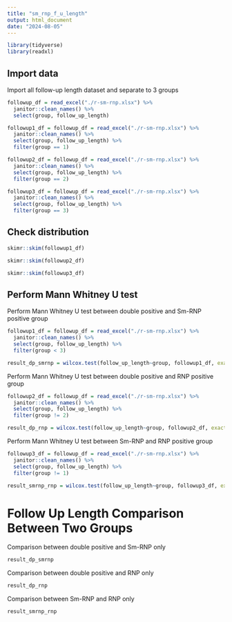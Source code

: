 ```yaml
---
title: "sm_rnp_f_u_length"
output: html_document
date: "2024-08-05"
---
```


```r
library(tidyverse)
library(readxl)
```

## Import data

Import all follow-up length dataset and separate to 3 groups

```r
followup_df = read_excel("./r-sm-rnp.xlsx") %>% 
  janitor::clean_names() %>% 
  select(group, follow_up_length)

followup1_df = followup_df = read_excel("./r-sm-rnp.xlsx") %>% 
  janitor::clean_names() %>% 
  select(group, follow_up_length) %>% 
  filter(group == 1)

followup2_df = followup_df = read_excel("./r-sm-rnp.xlsx") %>% 
  janitor::clean_names() %>% 
  select(group, follow_up_length) %>% 
  filter(group == 2)

followup3_df = followup_df = read_excel("./r-sm-rnp.xlsx") %>% 
  janitor::clean_names() %>% 
  select(group, follow_up_length) %>% 
  filter(group == 3)
```

## Check distribution

```r
skimr::skim(followup1_df)

skimr::skim(followup2_df)

skimr::skim(followup3_df)
```

## Perform Mann Whitney U test

Perform Mann Whitney U test between double positive and Sm-RNP positive group

```r
followup1_df = followup_df = read_excel("./r-sm-rnp.xlsx") %>% 
  janitor::clean_names() %>% 
  select(group, follow_up_length) %>% 
  filter(group < 3)

result_dp_smrnp = wilcox.test(follow_up_length~group, followup1_df, exact = FALSE)
```

Perform Mann Whitney U test between double positive and RNP positive group

```r
followup2_df = followup_df = read_excel("./r-sm-rnp.xlsx") %>% 
  janitor::clean_names() %>% 
  select(group, follow_up_length) %>% 
  filter(group != 2)

result_dp_rnp = wilcox.test(follow_up_length~group, followup2_df, exact = FALSE)
```

Perform Mann Whitney U test between Sm-RNP and RNP positive group

```r
followup3_df = followup_df = read_excel("./r-sm-rnp.xlsx") %>% 
  janitor::clean_names() %>% 
  select(group, follow_up_length) %>% 
  filter(group != 1)

result_smrnp_rnp = wilcox.test(follow_up_length~group, followup3_df, exact = FALSE)
```

# Follow Up Length Comparison Between Two Groups

Comparison between double positive and Sm-RNP only
```r
result_dp_smrnp
```

Comparison between double positive and RNP only
```r
result_dp_rnp
```

Comparison between Sm-RNP and RNP only
```r
result_smrnp_rnp
```

